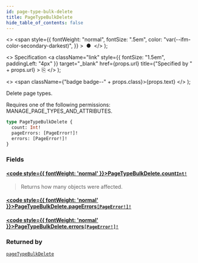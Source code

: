 ```yaml
---
id: page-type-bulk-delete
title: PageTypeBulkDelete
hide_table_of_contents: false
---
```


  <>
    <span
      style={{
        fontWeight: "normal",
        fontSize: ".5em",
        color: "var(--ifm-color-secondary-darkest)",
      }}
    >
      &nbsp;●&nbsp;
    </span>
  </>
);

  <>
    Specification
    <a
      className="link"
      style={{ fontSize: "1.5em", paddingLeft: "4px" }}
      target="\_blank"
      href={props.url}
      title={"Specified by " + props.url}
    >
      ⎘
    </a>
  </>
);

  <>
    <span className={"badge badge--" + props.class}>{props.text}</span>
  </>
);

Delete page types.

Requires one of the following permissions: MANAGE_PAGE_TYPES_AND_ATTRIBUTES.

```graphql
type PageTypeBulkDelete {
  count: Int!
  pageErrors: [PageError!]!
  errors: [PageError!]!
}
```

### Fields

#### [<code style={{ fontWeight: 'normal' }}>PageTypeBulkDelete.<b>count</b></code>](#)<Bullet />[`Int!`](../../api-reference/miscellaneous/scalars/int) <Badge class="secondary" text="non-null"/> <Badge class="secondary" text="scalar"/> <Badge class="secondary" text="miscellaneous"/>

> Returns how many objects were affected.

#### [<code style={{ fontWeight: 'normal' }}>PageTypeBulkDelete.<b>pageErrors</b></code>](#)<Bullet />[`[PageError!]!`](../../api-reference/pages/objects/page-error) <Badge class="secondary" text="non-null"/> <Badge class="secondary" text="object"/> <Badge class="secondary" text="pages"/>

>

#### [<code style={{ fontWeight: 'normal' }}>PageTypeBulkDelete.<b>errors</b></code>](#)<Bullet />[`[PageError!]!`](../../api-reference/pages/objects/page-error) <Badge class="secondary" text="non-null"/> <Badge class="secondary" text="object"/> <Badge class="secondary" text="pages"/>

>

### Returned by

[`pageTypeBulkDelete`](../../api-reference/pages/mutations/page-type-bulk-delete) <Badge class="secondary" text="mutation"/>
